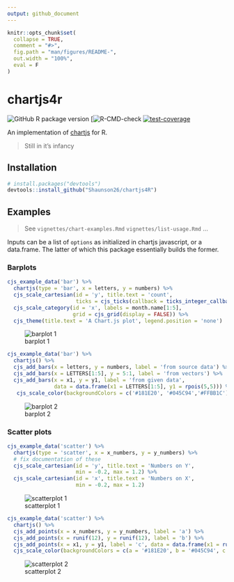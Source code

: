 ```yaml
---
output: github_document
---
```


<!-- README.md is generated from README.Rmd. Please edit that file -->

```r
knitr::opts_chunk$set(
  collapse = TRUE,
  comment = "#>",
  fig.path = "man/figures/README-",
  out.width = "100%",
  eval = F
)
```

# chartjs4r

<!-- badges: start -->
![GitHub R package version](https://img.shields.io/github/r-package/v/shaunson26/chartjs4R)
[![[R-CMD-check](https://github.com/Shaunson26/chartjs4R/actions/workflows/check-standard.yaml/badge.svg)](https://github.com/Shaunson26/chartjs4R/actions/workflows/check-standard.yaml)
[![test-coverage](https://github.com/Shaunson26/chartjs4R/actions/workflows/test-coverage.yaml/badge.svg)](https://github.com/Shaunson26/chartjs4R/actions/workflows/test-coverage.yaml)
<!-- badges: end -->

An implementation of [chartjs](https://www.chartjs.org/) for R.  

> Still in it's infancy

## Installation

``` r
# install.packages("devtools")
devtools::install_github("Shaunson26/chartjs4R")
```

## Examples

> See `vignettes/chart-examples.Rmd` `vignettes/list-usage.Rmd` ...

Inputs can be a list of `options` as initialized in chartjs javascript, or a
data.frame. The latter of which this package essentially builds the former.

### Barplots

```r
cjs_example_data('bar') %>%
  chartjs(type = 'bar', x = letters, y = numbers) %>% 
  cjs_scale_cartesian(id = 'y', title.text = 'count',
                      ticks = cjs_ticks(callback = ticks_integer_callback(step = 1))) %>% 
  cjs_scale_category(id = 'x', labels = month.name[1:5],
                     grid = cjs_grid(display = FALSE)) %>% 
  cjs_theme(title.text = 'A Chart.js plot', legend.position = 'none')
```

![barplot 1](man/figures/barplot-1.PNG)

```r
cjs_example_data('bar') %>%
  chartjs() %>% 
  cjs_add_bars(x = letters, y = numbers, label = 'from source data') %>% 
  cjs_add_bars(x = LETTERS[1:5], y = 5:1, label = 'from vectors') %>% 
  cjs_add_bars(x = x1, y = y1, label = 'from given data', 
               data = data.frame(x1 = LETTERS[1:5], y1 = rpois(5,5))) %>% 
   cjs_scale_color(backgroundColors = c('#181E20', '#045C94','#FFBB1C'))
```

![barplot 2](man/figures/barplot-2.PNG)

### Scatter plots

```r
cjs_example_data('scatter') %>%
  chartjs(type = 'scatter', x = x_numbers, y = y_numbers) %>% 
  # fix documentation of these
  cjs_scale_cartesian(id = 'y', title.text = 'Numbers on Y',
                      min = -0.2, max = 1.2) %>% 
  cjs_scale_cartesian(id = 'x', title.text = 'Numbers on X',
                      min = -0.2, max = 1.2)
```

![scatterplot 1](man/figures/scatterplot-1.PNG)

```r
cjs_example_data('scatter') %>%
  chartjs() %>% 
  cjs_add_points(x = x_numbers, y = y_numbers, label = 'a') %>% 
  cjs_add_points(x = runif(12), y = runif(12), label = 'b') %>% 
  cjs_add_points(x = x1, y = y1, label = 'c', data = data.frame(x1 = runif(12), y1 = runif(12))) %>% 
  cjs_scale_color(backgroundColors = c(a = '#181E20', b = '#045C94', c = '#FFBB1C'), match_background_and_border = T)
```

![scatterplot 2](man/figures/scatterplot-2.PNG)
